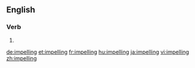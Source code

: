 ==English==

===Verb===
{{head|en}}

# {{present participle of|impel|lang=en}}

[[de:impelling]]
[[et:impelling]]
[[fr:impelling]]
[[hu:impelling]]
[[ja:impelling]]
[[vi:impelling]]
[[zh:impelling]]